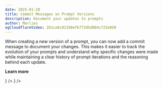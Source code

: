 ```yaml
---
date: 2025-01-28
title: Commit Messages on Prompt Versions
description: Document your updates to prompts  
author: Marlies
ogCloudflareVideo: 2b1ce8c01198efb773d5d084c723e050
---
```



<ChangelogHeader />

When creating a new version of a prompt, you can now add a commit message to document your changes. This makes it easier to track the evolution of your prompts and understand why specific changes were made while maintaining a clear history of prompt iterations and the reasoning behind each update.

**Learn more**

<Cards num={2}>
  <Card title="Prompts" href="/docs/prompt-management/get-started" icon={<GitCommit />} />
  <Card
    title="API Reference"
    href="https://api.reference.langfuse.com"
    icon={<BookOpen />}
  />
</Cards>